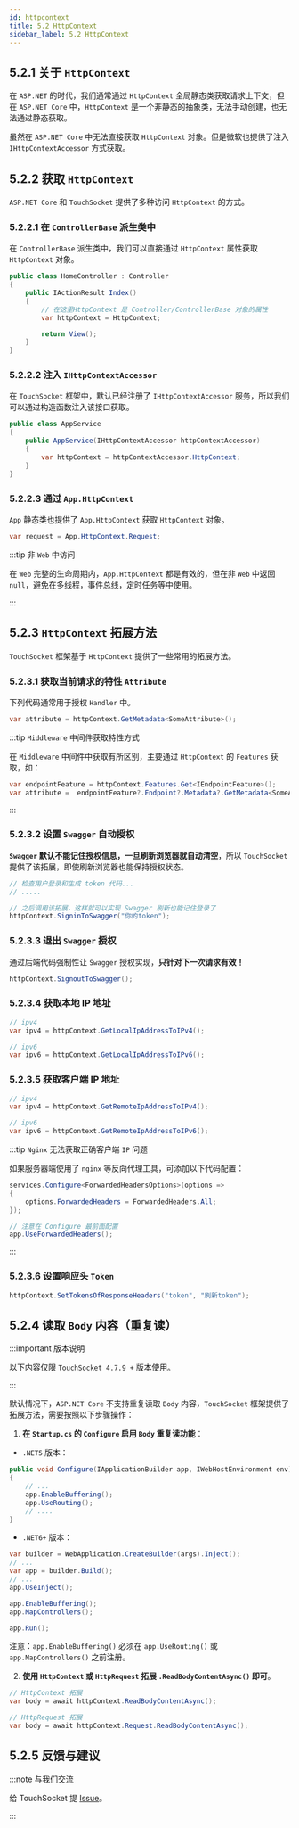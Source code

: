 ```yaml
---
id: httpcontext
title: 5.2 HttpContext
sidebar_label: 5.2 HttpContext
---
```



## 5.2.1 关于 `HttpContext`

在 `ASP.NET` 的时代，我们通常通过 `HttpContext` 全局静态类获取请求上下文，但在 `ASP.NET Core` 中，`HttpContext` 是一个非静态的抽象类，无法手动创建，也无法通过静态获取。

虽然在 `ASP.NET Core` 中无法直接获取 `HttpContext` 对象。但是微软也提供了注入 `IHttpContextAccessor` 方式获取。

## 5.2.2 获取 `HttpContext`

`ASP.NET Core` 和 `TouchSocket` 提供了多种访问 `HttpContext` 的方式。

### 5.2.2.1 在 `ControllerBase` 派生类中

在 `ControllerBase` 派生类中，我们可以直接通过 `HttpContext` 属性获取 `HttpContext` 对象。

```cs showLineNumbers {5-6}
public class HomeController : Controller
{
    public IActionResult Index()
    {
        // 在这里HttpContext 是 Controller/ControllerBase 对象的属性
        var httpContext = HttpContext;

        return View();
    }
}
```

### 5.2.2.2 注入 `IHttpContextAccessor`

在 `TouchSocket` 框架中，默认已经注册了 `IHttpContextAccessor` 服务，所以我们可以通过构造函数注入该接口获取。

```cs showLineNumbers  {3,5}
public class AppService
{
    public AppService(IHttpContextAccessor httpContextAccessor)
    {
        var httpContext = httpContextAccessor.HttpContext;
    }
}
```

### 5.2.2.3 通过 `App.HttpContext`

`App` 静态类也提供了 `App.HttpContext` 获取 `HttpContext` 对象。

```cs showLineNumbers
var request = App.HttpContext.Request;
```

:::tip 非 `Web` 中访问

在 `Web` 完整的生命周期内，`App.HttpContext` 都是有效的，但在非 `Web` 中返回 `null`，避免在多线程，事件总线，定时任务等中使用。

:::

## 5.2.3 `HttpContext` 拓展方法

`TouchSocket` 框架基于 `HttpContext` 提供了一些常用的拓展方法。

### 5.2.3.1 获取当前请求的特性 `Attribute`

下列代码通常用于授权 `Handler` 中。

```cs showLineNumbers
var attribute = httpContext.GetMetadata<SomeAttribute>();
```

:::tip `Middleware` 中间件获取特性方式

在 `Middleware` 中间件中获取有所区别，主要通过 `HttpContext` 的 `Features` 获取，如：

```cs showLineNumbers
var endpointFeature = httpContext.Features.Get<IEndpointFeature>();
var attribute =  endpointFeature?.Endpoint?.Metadata?.GetMetadata<SomeAttribute>();
```

:::

### 5.2.3.2 设置 `Swagger` 自动授权

**`Swagger` 默认不能记住授权信息，一旦刷新浏览器就自动清空**，所以 `TouchSocket` 提供了该拓展，即使刷新浏览器也能保持授权状态。

```cs showLineNumbers {4-5}
// 检查用户登录和生成 token 代码...
// .....

// 之后调用该拓展，这样就可以实现 Swagger 刷新也能记住登录了
httpContext.SigninToSwagger("你的token");
```

### 5.2.3.3 退出 `Swagger` 授权

通过后端代码强制性让 `Swagger` 授权实现，**只针对下一次请求有效！**

```cs showLineNumbers
httpContext.SignoutToSwagger();
```

### 5.2.3.4 获取本地 IP 地址

```cs showLineNumbers
// ipv4
var ipv4 = httpContext.GetLocalIpAddressToIPv4();

// ipv6
var ipv6 = httpContext.GetLocalIpAddressToIPv6();
```

### 5.2.3.5 获取客户端 IP 地址

```cs showLineNumbers
// ipv4
var ipv4 = httpContext.GetRemoteIpAddressToIPv4();

// ipv6
var ipv6 = httpContext.GetRemoteIpAddressToIPv6();
```

:::tip `Nginx` 无法获取正确客户端 `IP` 问题

如果服务器端使用了 `nginx` 等反向代理工具，可添加以下代码配置：

```cs showLineNumbers title="Startup.cs" {1-4,6-7}
services.Configure<ForwardedHeadersOptions>(options =>
{
    options.ForwardedHeaders = ForwardedHeaders.All;
});

// 注意在 Configure 最前面配置
app.UseForwardedHeaders();
```

:::

### 5.2.3.6 设置响应头 `Token`

```cs showLineNumbers
httpContext.SetTokensOfResponseHeaders("token", "刷新token");
```

## 5.2.4 读取 `Body` 内容（重复读）

:::important 版本说明

以下内容仅限 `TouchSocket 4.7.9 +` 版本使用。

:::

默认情况下，`ASP.NET Core` 不支持重复读取 `Body` 内容，`TouchSocket` 框架提供了拓展方法，需要按照以下步骤操作：

1. **在 `Startup.cs` 的 `Configure` 启用 `Body` 重复读功能**：

- `.NET5` 版本：

```cs showLineNumbers {1,4}
public void Configure(IApplicationBuilder app, IWebHostEnvironment env)
{
    // ...
    app.EnableBuffering();
    app.UseRouting();
    // ....
}
```

- `.NET6+` 版本：

```cs showLineNumbers {7}
var builder = WebApplication.CreateBuilder(args).Inject();
// ...
var app = builder.Build();
// ...
app.UseInject();

app.EnableBuffering();
app.MapControllers();

app.Run();
```

注意：`app.EnableBuffering()` 必须在 `app.UseRouting()` 或 `app.MapControllers()` 之前注册。

2. **使用 `HttpContext` 或 `HttpRequest` 拓展 `.ReadBodyContentAsync()` 即可**。

```cs showLineNumbers {2,5}
// HttpContext 拓展
var body = await httpContext.ReadBodyContentAsync();

// HttpRequest 拓展
var body = await httpContext.Request.ReadBodyContentAsync();
```

## 5.2.5 反馈与建议

:::note 与我们交流

给 TouchSocket 提 [Issue](https://gitee.com/rrqm_home/TouchSocket/issues/new?issue)。

:::
